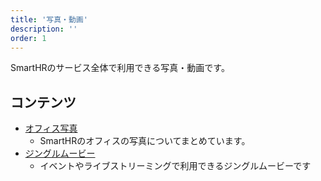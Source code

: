 ```yaml
---
title: '写真・動画'
description: ''
order: 1
---
```




SmartHRのサービス全体で利用できる写真・動画です。

## コンテンツ

- [オフィス写真](/photography/photography-office/)
    - SmartHRのオフィスの写真についてまとめています。
- [ジングルムービー](/photography/jingle-movie/)
    - イベントやライブストリーミングで利用できるジングルムービーです
        <VideoEmbed
        poster="/images/jingle_movie_thumb.png"
        source="/video/jingle_movie.mp4"
        title="SmartHR jingle movie"
        youtubeUrl="https://www.youtube.com/watch?v=EKpYFkLSIjY"/>
